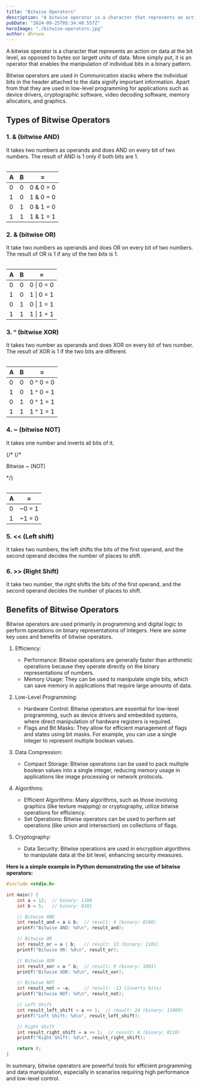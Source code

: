 ```yaml
---
title: "Bitwise Operators"
description: "A bitwise operator is a character that represents an action on data at the bit level, as opposed to bytes sor largett units of data."
pubDate: "2024-09-25T05:34:48.557Z"
heroImage: "./bitwise-operators.jpg"
author: dhruva
---
```



A bitwise operator is a character that represents an action on data at the bit level, as opposed to bytes sor largett units of data. More simply put, it is an operator that enables the manipulation of individual bits in a binary pattern.

Bitwise operators are used in Communication stacks where the individual bits in the header attached to the data signify important information. Apart from that they are used in low-level programming for applications such as device drivers, cryptographic software, video decoding software, memory allocators, and graphics.

## Types of Bitwise Operators

### 1. & (bitwise AND)

It takes two numbers as operands and does AND on every bit of two numbers. The result of AND is 1 only if both bits are 1.

<Table caption="Bitwise & (AND)" className="font-mono">

| A   | B   | =         |
| --- | --- | --------- |
| 0   | 0   | 0 & 0 = 0 |
| 1   | 0   | 1 & 0 = 0 |
| 0   | 1   | 0 & 1 = 0 |
| 1   | 1   | 1 & 1 = 1 |

</Table>

### 2. & (bitwise OR)

It take two numbers as operands and does OR on every bit of two numbers. The result of OR is 1 if any of the two bits is 1.

<Table caption="Bitwise | (OR)" className="font-mono">

| A   | B   | =          |
| --- | --- | ---------- |
| 0   | 0   | 0 \| 0 = 0 |
| 1   | 0   | 1 \| 0 = 1 |
| 0   | 1   | 0 \| 1 = 1 |
| 1   | 1   | 1 \| 1 = 1 |

</Table>

### 3. ^ (bitwise XOR)

It takes two number as operands and does XOR on every bit of two number. The result of XOR is 1 if the two bits are different.

<Table caption="Bitwise ^ (XOR)" className="font-mono">

| A   | B   | =         |
| --- | --- | --------- |
| 0   | 0   | 0 ^ 0 = 0 |
| 1   | 0   | 1 ^ 0 = 1 |
| 0   | 1   | 0 ^ 1 = 1 |
| 1   | 1   | 1 ^ 1 = 1 |

</Table>

### 4. ~ (bitwise NOT)

It takes one number and inverts all bits of it.

{/* {/\* <p className="text-center">Bitwise ~ (NOT)</p> */}

<Table caption="Bitwise ~ (NOT)" className="font-mono">

| A   | =      |
| --- | ------ |
| 0   | ~0 = 1 |
| 1   | ~1 = 0 |

</Table>

### 5. \<\< (Left shift)

It takes two numbers, the left shifts the bits of the first operand, and the second operand decides the number of places to shift.

### 6. \>\> (Right Shift)

It take two number, the right shifts the bits of the first operand, and the second operand decides the number of places to shift.

## Benefits of Bitwise Operators

Bitwise operators are used primarily in programming and digital logic to perform operations on binary representations of integers. Here are some key uses and benefits of bitwise operators.

1. Efficiency:

   - Performance: Bitwise operations are generally faster than arithmetic operations because they operate directly on the binary representations of numbers.
   - Memory Usage: They can be used to manipulate single bits, which can save memory in applications that require large amounts of data.

2. Low-Level Programming:

   - Hardware Control: Bitwise operators are essential for low-level programming, such as device drivers and embedded systems, where direct manipulation of hardware registers is required.
   - Flags and Bit Masks: They allow for efficient management of flags and states using bit masks. For example, you can use a single integer to represent multiple boolean values.

3. Data Compression:

   - Compact Storage: Bitwise operations can be used to pack multiple boolean values into a single integer, reducing memory usage in applications like image processing or network protocols.

4. Algorithms:

   - Efficient Algorithms: Many algorithms, such as those involving graphics (like texture mapping) or cryptography, utilize bitwise operations for efficiency.
   - Set Operations: Bitwise operators can be used to perform set operations (like union and intersection) on collections of flags.

5. Cryptography:
   - Data Security: Bitwise operations are used in encryption algorithms to manipulate data at the bit level, enhancing security measures.

<strong>
  Here is a simple example in Python demonstrating the use of bitwise operators:
</strong>

```c
#include <stdio.h>

int main() {
    int a = 12;  // binary: 1100
    int b = 5;   // binary: 0101

    // Bitwise AND
    int result_and = a & b;  // result: 4 (binary: 0100)
    printf("Bitwise AND: %d\n", result_and);

    // Bitwise OR
    int result_or = a | b;   // result: 13 (binary: 1101)
    printf("Bitwise OR: %d\n", result_or);

    // Bitwise XOR
    int result_xor = a ^ b;  // result: 9 (binary: 1001)
    printf("Bitwise XOR: %d\n", result_xor);

    // Bitwise NOT
    int result_not = ~a;     // result: -13 (inverts bits)
    printf("Bitwise NOT: %d\n", result_not);

    // Left Shift
    int result_left_shift = a << 1;  // result: 24 (binary: 11000)
    printf("Left Shift: %d\n", result_left_shift);

    // Right Shift
    int result_right_shift = a >> 1;  // result: 6 (binary: 0110)
    printf("Right Shift: %d\n", result_right_shift);

    return 0;
}
```

In summary, bitwise operators are powerful tools for efficient programming and data manipulation, especially in scenarios requiring high performance and low-level control.
